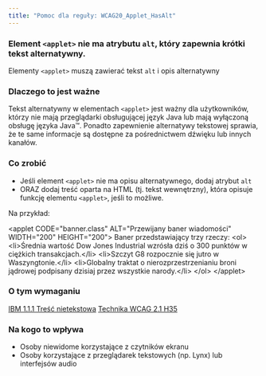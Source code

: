 ```yaml
---
title: "Pomoc dla reguły: WCAG20_Applet_HasAlt"
---
```


<div className="toolHelp">
<Row>
<Column colLg={16} colMd={8} colSm={4} className="toolHead">

### Element `<applet>` nie ma atrybutu `alt`, który zapewnia krótki tekst alternatywny. 

<div id="locLevel"></div>

Elementy `<applet>` muszą zawierać tekst `alt` i opis alternatywny

</Column>
</Row>
<Row>
<Column colLg={11} colMd={5} colSm={4} className="toolMain">

### Dlaczego to jest ważne

Tekst alternatywny w elementach `<applet>` jest ważny dla użytkowników, którzy nie mają przeglądarki obsługującej język Java lub mają wyłączoną obsługę języka Java™. Ponadto zapewnienie alternatywy tekstowej sprawia, że te same informacje są dostępne za pośrednictwem dźwięku lub innych kanałów.

<div id="locSnippet"></div>

### Co zrobić

* Jeśli element `<applet>` nie ma opisu alternatywnego, dodaj atrybut `alt`
* ORAZ dodaj treść oparta na HTML (tj. tekst wewnętrzny), która opisuje funkcję elementu `<applet>`, jeśli to możliwe. 

Na przykład:

<CodeSnippet type="multi" light={true}>&lt;applet CODE="banner.class" ALT="Przewijany baner wiadomości" WIDTH="200" HEIGHT="200"&gt;
Baner przedstawiający trzy rzeczy:
 &lt;ol&gt;
  &lt;li&gt;Średnia wartość Dow Jones Industrial wzrósła dziś o 300 punktów w ciężkich transakcjach.&lt;/li&gt;
  &lt;li&gt;Szczyt G8 rozpocznie się jutro w Waszyngtonie.&lt;/li&gt;
  &lt;li&gt;Globalny traktat o nierozprzestrzenianiu broni jądrowej podpisany dzisiaj przez wszystkie narody.&lt;/li&gt;
 &lt;/ol&gt;
&lt;/applet&gt;</CodeSnippet>

</Column>
<Column colLg={5} colMd={3} colSm={4} className="toolLeft">

### O tym wymaganiu

[IBM 1.1.1 Treść nietekstowa](http://www.ibm.com/able/guidelines/ci162/non_text_content.html)
[Technika WCAG 2.1 H35](https://www.w3.org/TR/WCAG20-TECHS/H35)

### Na kogo to wpływa

* Osoby niewidome korzystające z czytników ekranu
* Osoby korzystające z przeglądarek tekstowych (np. Lynx) lub interfejsów audio

</Column>
</Row>
</div>

